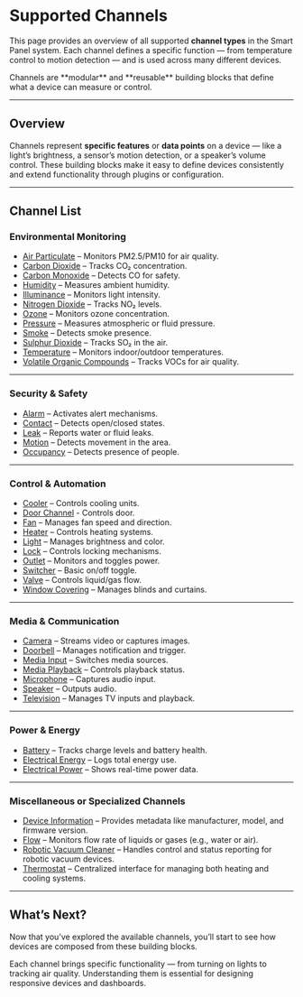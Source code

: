 
# Supported Channels

This page provides an overview of all supported **channel types** in the Smart Panel system. Each channel defines a specific
function — from temperature control to motion detection — and is used across many different devices.

<Callout type="info">
	Channels are **modular** and **reusable** building blocks that define what a device can measure or control.
</Callout>

---

## Overview

Channels represent **specific features** or **data points** on a device — like a light’s brightness, a sensor’s motion
detection, or a speaker’s volume control. These building blocks make it easy to define devices consistently and extend
functionality through plugins or configuration.

---

## Channel List

### Environmental Monitoring

- [Air Particulate](/docs/system-architecture/supported-channels/air-particulate-channel) – Monitors PM2.5/PM10 for air quality.
- [Carbon Dioxide](/docs/system-architecture/supported-channels/carbon-dioxide-channel) – Tracks CO₂ concentration.
- [Carbon Monoxide](/docs/system-architecture/supported-channels/carbon-monoxide-channel) – Detects CO for safety.
- [Humidity](/docs/system-architecture/supported-channels/humidity-channel) – Measures ambient humidity.
- [Illuminance](/docs/system-architecture/supported-channels/illuminance-channel) – Monitors light intensity.
- [Nitrogen Dioxide](/docs/system-architecture/supported-channels/nitrogen-dioxide-channel) – Tracks NO₂ levels.
- [Ozone](/docs/system-architecture/supported-channels/ozone-channel) – Monitors ozone concentration.
- [Pressure](/docs/system-architecture/supported-channels/pressure-channel) – Measures atmospheric or fluid pressure.
- [Smoke](/docs/system-architecture/supported-channels/smoke-channel) – Detects smoke presence.
- [Sulphur Dioxide](/docs/system-architecture/supported-channels/sulphur-dioxide-channel) – Tracks SO₂ in the air.
- [Temperature](/docs/system-architecture/supported-channels/temperature-channel) – Monitors indoor/outdoor temperatures.
- [Volatile Organic Compounds](/docs/system-architecture/supported-channels/volatile-organic-compounds-channel) – Tracks VOCs for air quality.

---

### Security & Safety

- [Alarm](/docs/system-architecture/supported-channels/alarm-channel) – Activates alert mechanisms.
- [Contact](/docs/system-architecture/supported-channels/contact-channel) – Detects open/closed states.
- [Leak](/docs/system-architecture/supported-channels/leak-channel) – Reports water or fluid leaks.
- [Motion](/docs/system-architecture/supported-channels/motion-channel) – Detects movement in the area.
- [Occupancy](/docs/system-architecture/supported-channels/occupancy-channel) – Detects presence of people.

---

### Control & Automation

- [Cooler](/docs/system-architecture/supported-channels/cooler-channel) – Controls cooling units.
- [Door Channel](/docs/system-architecture/supported-channels/door-channel) - Controls door.
- [Fan](/docs/system-architecture/supported-channels/fan-channel) – Manages fan speed and direction.
- [Heater](/docs/system-architecture/supported-channels/heater-channel) – Controls heating systems.
- [Light](/docs/system-architecture/supported-channels/light-channel) – Manages brightness and color.
- [Lock](/docs/system-architecture/supported-channels/lock-channel) – Controls locking mechanisms.
- [Outlet](/docs/system-architecture/supported-channels/outlet-channel) – Monitors and toggles power.
- [Switcher](/docs/system-architecture/supported-channels/switcher-channel) – Basic on/off toggle.
- [Valve](/docs/system-architecture/supported-channels/valve-channel) – Controls liquid/gas flow.
- [Window Covering](/docs/system-architecture/supported-channels/window-covering-channel) – Manages blinds and curtains.

---

### Media & Communication

- [Camera](/docs/system-architecture/supported-channels/camera-channel) – Streams video or captures images.
- [Doorbell](/docs/system-architecture/supported-channels/doorbell-channel) – Manages notification and trigger.
- [Media Input](/docs/system-architecture/supported-channels/media-input-channel) – Switches media sources.
- [Media Playback](/docs/system-architecture/supported-channels/media-playback-channel) – Controls playback status.
- [Microphone](/docs/system-architecture/supported-channels/microphone-channel) – Captures audio input.
- [Speaker](/docs/system-architecture/supported-channels/speaker-channel) – Outputs audio.
- [Television](/docs/system-architecture/supported-channels/television-channel) – Manages TV inputs and playback.

---

### Power & Energy

- [Battery](/docs/system-architecture/supported-channels/battery-channel) – Tracks charge levels and battery health.
- [Electrical Energy](/docs/system-architecture/supported-channels/electrical-energy-channel) – Logs total energy use.
- [Electrical Power](/docs/system-architecture/supported-channels/electrical-power-channel) – Shows real-time power data.

---

### Miscellaneous or Specialized Channels

- [Device Information](/docs/system-architecture/supported-channels/device-information-channel) – Provides metadata like manufacturer, model, and firmware version.
- [Flow](/docs/system-architecture/supported-channels/flow-channel) – Monitors flow rate of liquids or gases (e.g., water or air).
- [Robotic Vacuum Cleaner](/docs/system-architecture/supported-channels/robotic-vacuum-cleaner-channel) – Handles control and status reporting for robotic vacuum devices.
- [Thermostat](/docs/system-architecture/supported-channels/thermostat-channel) – Centralized interface for managing both heating and cooling systems.

---

## What’s Next?

Now that you’ve explored the available channels, you’ll start to see how devices are composed from these building blocks.

Each channel brings specific functionality — from turning on lights to tracking air quality. Understanding them is essential
for designing responsive devices and dashboards.
